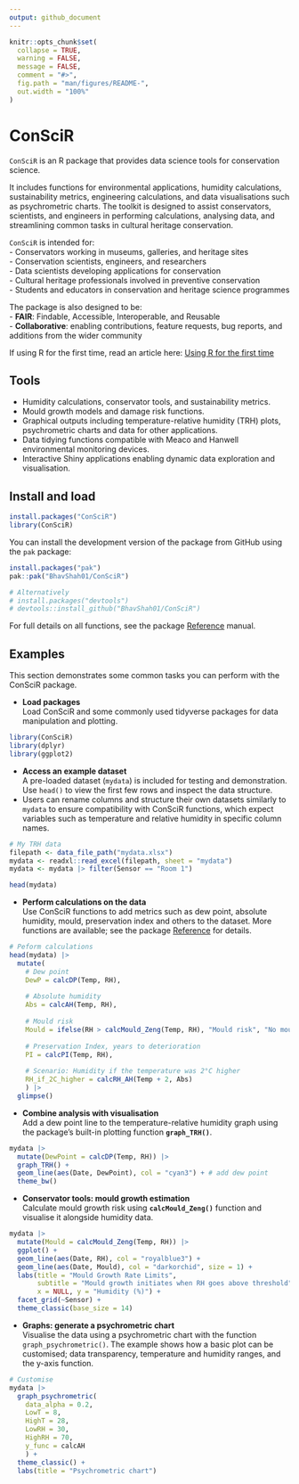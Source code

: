 ```yaml
---
output: github_document
---
```


<!-- README.md is generated from README.Rmd. Please edit that file -->

```r
knitr::opts_chunk$set(
  collapse = TRUE,
  warning = FALSE, 
  message = FALSE,
  comment = "#>",
  fig.path = "man/figures/README-",
  out.width = "100%"
)
```

# ConSciR

<!-- badges: start -->

<!-- badges: end -->

`ConSciR` is an R package that provides data science tools for conservation science.

It includes functions for environmental applications, humidity calculations, sustainability metrics, engineering calculations, and data visualisations such as psychrometric charts. The toolkit is designed to assist conservators, scientists, and engineers in performing calculations, analysing data, and streamlining common tasks in cultural heritage conservation.

`ConSciR` is intended for:\
- Conservators working in museums, galleries, and heritage sites\
- Conservation scientists, engineers, and researchers\
- Data scientists developing applications for conservation\
- Cultural heritage professionals involved in preventive conservation\
- Students and educators in conservation and heritage science programmes

The package is also designed to be:\
- **FAIR**: Findable, Accessible, Interoperable, and Reusable\
- **Collaborative**: enabling contributions, feature requests, bug reports, and
additions from the wider community

If using R for the first time, read an article here: [Using R for the first time](https://bhavshah01.github.io/ConSciR/articles/ConSciR-FirstTimeR.html)

## Tools

-   Humidity calculations, conservator tools, and sustainability metrics.
-   Mould growth models and damage risk functions.
-   Graphical outputs including temperature-relative humidity (TRH) plots, psychrometric charts and data for other applications.
-   Data tidying functions compatible with Meaco and Hanwell environmental monitoring devices.
-   Interactive Shiny applications enabling dynamic data exploration and visualisation.

## Install and load

``` r
install.packages("ConSciR")
library(ConSciR)
```

You can install the development version of the package from GitHub using the `pak` package:

``` r
install.packages("pak")
pak::pak("BhavShah01/ConSciR")

# Alternatively
# install.packages("devtools")
# devtools::install_github("BhavShah01/ConSciR")
```

For full details on all functions, see the package [Reference](https://bhavshah01.github.io/ConSciR/reference/index.html) manual.


## Examples

This section demonstrates some common tasks you can perform with the ConSciR package.

-   **Load packages**\
    Load ConSciR and some commonly used tidyverse packages for data manipulation and plotting.

```r
library(ConSciR)
library(dplyr)
library(ggplot2)
```

-   **Access an example dataset**\
    A pre-loaded dataset (`mydata`) is included for testing and demonstration. Use `head()` to view the first few rows and inspect the data structure.
-   Users can rename columns and structure their own datasets similarly to `mydata` to ensure compatibility with ConSciR functions, which expect variables such as temperature and relative humidity in specific column names.

```r
# My TRH data
filepath <- data_file_path("mydata.xlsx")
mydata <- readxl::read_excel(filepath, sheet = "mydata")
mydata <- mydata |> filter(Sensor == "Room 1")

head(mydata)
```

-   **Perform calculations on the data**\
    Use ConSciR functions to add metrics such as dew point, absolute humidity, mould, preservation index and others to the dataset. More functions are available; see the package [Reference](https://bhavshah01.github.io/ConSciR/reference/index.html) for details.

```r
# Peform calculations
head(mydata) |>
  mutate(
    # Dew point
    DewP = calcDP(Temp, RH), 
    
    # Absolute humidity
    Abs = calcAH(Temp, RH), 
    
    # Mould risk 
    Mould = ifelse(RH > calcMould_Zeng(Temp, RH), "Mould risk", "No mould"), 
    
    # Preservation Index, years to deterioration 
    PI = calcPI(Temp, RH), 
    
    # Scenario: Humidity if the temperature was 2°C higher
    RH_if_2C_higher = calcRH_AH(Temp + 2, Abs) 
    ) |>
  glimpse()
```

-   **Combine analysis with visualisation**\
    Add a dew point line to the temperature-relative humidity graph using the package’s built-in plotting function **`graph_TRH()`**.

```r
mydata |>
  mutate(DewPoint = calcDP(Temp, RH)) |>
  graph_TRH() + 
  geom_line(aes(Date, DewPoint), col = "cyan3") + # add dew point 
  theme_bw()
```

-   **Conservator tools: mould growth estimation**\
    Calculate mould growth risk using **`calcMould_Zeng()`** function and visualise it alongside humidity data.

```r
mydata |>
  mutate(Mould = calcMould_Zeng(Temp, RH)) |>
  ggplot() +
  geom_line(aes(Date, RH), col = "royalblue3") +
  geom_line(aes(Date, Mould), col = "darkorchid", size = 1) +
  labs(title = "Mould Growth Rate Limits", 
       subtitle = "Mould growth initiates when RH goes above threshold",
       x = NULL, y = "Humidity (%)") +
  facet_grid(~Sensor) + 
  theme_classic(base_size = 14)
```

-   **Graphs: generate a psychrometric chart**\
    Visualise the data using a psychrometric chart with the function `graph_psychrometric()`. The example shows how a basic plot can be customised; data transparency, temperature and humidity ranges, and the y-axis function. 

```r
# Customise 
mydata |>
  graph_psychrometric(
    data_alpha = 0.2,
    LowT = 8, 
    HighT = 28,
    LowRH = 30,
    HighRH = 70,
    y_func = calcAH
    ) +
  theme_classic() + 
  labs(title = "Psychrometric chart")
```
